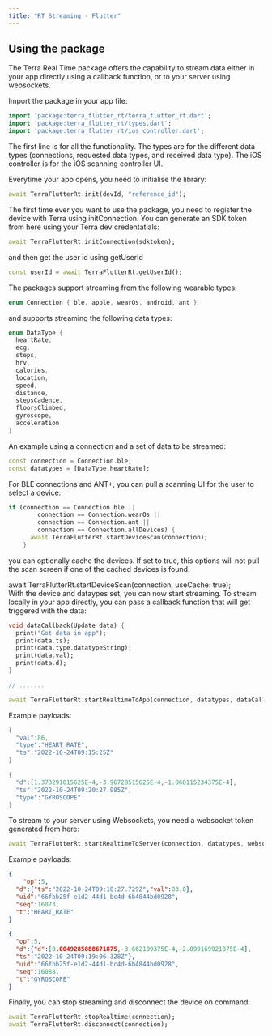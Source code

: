 ```yaml
---
title: "RT Streaming - Flutter"
---
```

## Using the package

The Terra Real Time package offers the capability to stream data either in your app directly using a callback function, or to your server using websockets.

Import the package in your app file:

```dart
import 'package:terra_flutter_rt/terra_flutter_rt.dart';
import 'package:terra_flutter_rt/types.dart';
import 'package:terra_flutter_rt/ios_controller.dart';

```

The first line is for all the functionality. The types are for the different data types (connections, requested data types, and received data type). The iOS controller is for the iOS scanning controller UI.

Everytime your app opens, you need to initialise the library:

```dart
await TerraFlutterRt.init(devId, "reference_id");

```

The first time ever you want to use the package, you need to register the device with Terra using initConnection. You can generate an SDK token from here using your Terra dev credentatials:

```dart
await TerraFlutterRt.initConnection(sdktoken);

```

and then get the user id using getUserId

```dart
const userId = await TerraFlutterRt.getUserId();

```

The packages support streaming from the following wearable types:

```dart
enum Connection { ble, apple, wearOs, android, ant }

```

and supports streaming the following data types:

```dart
enum DataType {
  heartRate,
  ecg,
  steps,
  hrv,
  calories,
  location,
  speed,
  distance,
  stepsCadence,
  floorsClimbed,
  gyroscope,
  acceleration
}

```

An example using a connection and a set of data to be streamed:

```dart
const connection = Connection.ble;
const datatypes = [DataType.heartRate];

```

For BLE connections and ANT+, you can pull a scanning UI for the user to select a device:

```dart
if (connection == Connection.ble ||
        connection == Connection.wearOs ||
        connection == Connection.ant ||
        connection == Connection.allDevices) {
      await TerraFlutterRt.startDeviceScan(connection);
	}

```

you can optionally cache the devices. If set to true, this options will not pull the scan screen if one of the cached devices is found:

await TerraFlutterRt.startDeviceScan(connection, useCache: true);  
With the device and dataypes set, you can now start streaming. To stream locally in your app directly, you can pass a callback function that will get triggered with the data:

```dart
void dataCallback(Update data) {
  print("Got data in app");
  print(data.ts);
  print(data.type.datatypeString);
  print(data.val);
  print(data.d);
}

// .......

await TerraFlutterRt.startRealtimeToApp(connection, datatypes, dataCallback);

```

Example payloads:

```dart
{
  "val":86,
  "type":"HEART_RATE",
  "ts":"2022-10-24T09:15:25Z"
}

{
  "d":[1.373291015625E-4,-3.96728515625E-4,-1.068115234375E-4],
  "ts":"2022-10-24T09:20:27.985Z",
  "type":"GYROSCOPE"
}

```

To stream to your server using Websockets, you need a websocket token generated from here:

```dart
await TerraFlutterRt.startRealtimeToServer(connection, datatypes, websockettoken);

```

Example payloads:

```json
{
	"op":5,
  "d":{"ts":"2022-10-24T09:18:27.729Z","val":83.0},
  "uid":"66fbb25f-e1d2-44d1-bc4d-6b4844bd0928",
  "seq":16073,
  "t":"HEART_RATE"
}

{
  "op":5,
  "d":{"d":[0.0049285888671875,-3.662109375E-4,-2.899169921875E-4],
  "ts":"2022-10-24T09:19:06.328Z"},
  "uid":"66fbb25f-e1d2-44d1-bc4d-6b4844bd0928",
  "seq":16088,
  "t":"GYROSCOPE"
}

```

Finally, you can stop streaming and disconnect the device on command:

```dart
await TerraFlutterRt.stopRealtime(connection);
await TerraFlutterRt.disconnect(connection);

```

